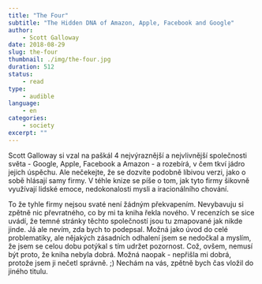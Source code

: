 ```yaml
---
title: "The Four"
subtitle: "The Hidden DNA of Amazon, Apple, Facebook and Google"
author:
    - Scott Galloway
date: 2018-08-29
slug: the-four
thumbnail: ./img/the-four.jpg
duration: 512
status:
    - read
type:
    - audible
language:
    - en
categories:
    - society
excerpt: ""
---
```


Scott Galloway si vzal na paškál 4 nejvýraznější a nejvlivnější společnosti světa - Google, Apple, Facebook a Amazon - a rozebírá, v čem tkví jádro jejich úspěchu. Ale nečekejte, že se dozvíte podobně líbivou verzi, jako o sobě hlásají samy firmy. V téhle knize se píše o tom, jak tyto firmy šikovně využívají lidské emoce, nedokonalosti mysli a iracionálního chování.

To že tyhle firmy nejsou svaté není žádným překvapením. Nevybavuju si zpětně nic převratného, co by mi ta kniha řekla nového. V recenzích se sice uvádí, že temné stránky těchto společností jsou tu zmapované jak nikde jinde. Já ale nevím, zda bych to podepsal. Možná jako úvod do celé problematiky, ale nějakých zásadních odhalení jsem se nedočkal a myslím, že jsem se celou dobu potýkal s tím udržet pozornost. Což, ovšem, nemusí být proto, že kniha nebyla dobrá. Možná naopak - nepřišla mi dobrá, protože jsem ji nečetl správně. ;) Nechám na vás, zpětně bych čas vložil do jiného titulu.
